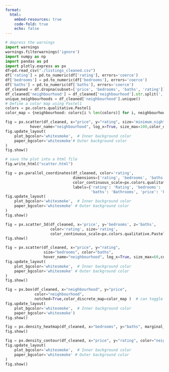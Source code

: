 ```yaml
---
format:
  html:
    embed-resources: true
    code-fold: true
    echo: false
---
```


```python
# depress the warnings
import warnings
warnings.filterwarnings('ignore')
import numpy as np
import pandas as pd
import plotly.express as px
df=pd.read_csv("./listings_cleaned.csv")
df['rating'] = pd.to_numeric(df['rating'], errors='coerce')
df['bedrooms'] = pd.to_numeric(df['bedrooms'], errors='coerce')
df['baths'] = pd.to_numeric(df['baths'], errors='coerce')
df_cleaned = df.dropna(subset=['price', 'bedrooms', 'baths', 'rating'])
df_cleaned['neighbourhood'] = df_cleaned['neighbourhood'].str.split(',').str[0]
unique_neighbourhoods = df_cleaned['neighbourhood'].unique()
# Define a color map using Pastel1
colors = px.colors.qualitative.Pastel1 
color_map = {neighbourhood: colors[i % len(colors)] for i, neighbourhood in enumerate(unique_neighbourhoods)}
```

```python

fig = px.scatter(df_cleaned, x="price", y="rating", size='minimum_nights',color="neighbourhood",
           hover_name="neighbourhood", log_x=True, size_max=100,color_discrete_map=color_map )
fig.update_layout(
    plot_bgcolor='whitesmoke',  # Inner background color
    paper_bgcolor='whitesmoke'# Outer background color
)
fig.show()

# save the plot into a html file
fig.write_html("scatter.html")
```

```python
fig = px.parallel_coordinates(df_cleaned, color='rating',
                              dimensions=['rating', 'bedrooms', 'baths', 'price'],
                              color_continuous_scale=px.colors.qualitative.Pastel1,
                              labels={'rating': 'Rating', 'bedrooms': 'Bedrooms',
                                      'baths': 'Bathrooms', 'price': 'Price'})
fig.update_layout(
    plot_bgcolor='whitesmoke',  # Inner background color
    paper_bgcolor='whitesmoke' # Outer background color
)
fig.show()
```

```python
fig = px.scatter_3d(df_cleaned, x='price', y='bedrooms', z='baths',
                    color='rating', size='rating',
                    color_continuous_scale=px.colors.qualitative.Pastel1)
fig.show()
```

```python
fig = px.scatter(df_cleaned, x="price", y="rating",
                 size="bedrooms", color="baths",
                 hover_name="neighbourhood", log_x=True, size_max=60,color_continuous_scale=px.colors.qualitative.Pastel1)
fig.update_layout(
    plot_bgcolor='whitesmoke',  # Inner background color
    paper_bgcolor='whitesmoke' # Outer background color
)
fig.show()
```

```python
fig = px.box(df_cleaned, x="neighbourhood", y="price",
             color="neighbourhood",
             notched=True,color_discrete_map=color_map )  # can toggle notched shape
fig.update_layout(
    plot_bgcolor='whitesmoke',  # Inner background color
    paper_bgcolor='whitesmoke')
fig.show()
```

```python
fig = px.density_heatmap(df_cleaned, x="bedrooms", y="baths", marginal_x="rug", marginal_y="histogram",color_continuous_scale=px.colors.qualitative.Pastel1)
fig.show()
```


```python
fig = px.density_contour(df_cleaned, x="price", y="rating", color="neighbourhood",range_x=[0, 2000],range_y=[0,5.5],color_discrete_map=color_map )
fig.update_layout(
    plot_bgcolor='whitesmoke',  # Inner background color
    paper_bgcolor='whitesmoke' # Outer background color
)
fig.show()
```